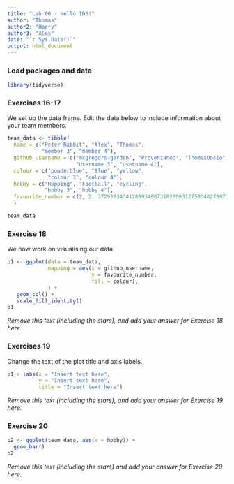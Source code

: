 ```yaml
---
title: "Lab 00 - Hello IDS!"
author: "Thomas"
author2: "Harry"
author3: "Alex"
date: "`r Sys.Date()`"
output: html_document
---
```


### Load packages and data

```r
library(tidyverse) 
```

### Exercises 16-17

We set up the data frame. Edit the data below to include information about your team members.

```r
team_data <- tibble(
  name = c("Peter Rabbit", "Alex", "Thomas", 
           "member 3", "member 4"),
  github_username = c("mcgregors-garden", "Provenzanoo", "ThomasDosio", 
                      "username 3", "username 4"), 
  colour = c("powderblue", "Blue", "yellow", 
             "colour 3", "colour 4"),
  hobby = c("Hopping", "Football", "cycling", 
            "hobby 3", "hobby 4"),
  favourite_number = c(2, 2, 372928343412809340873182098312758340278071, NA, NA)
  )

team_data
```

### Exercise 18

We now work on visualising our data. 

```r
p1 <- ggplot(data = team_data, 
             mapping = aes(x = github_username, 
                           y = favourite_number,
                           fill = colour), 
             ) +
   geom_col() +
   scale_fill_identity()
p1
```


*Remove this text (including the stars), and add your answer for Exercise 18 here.*

### Exercises 19

Change the text of the plot title and axis labels.

```r
p1 + labs(x = "Insert text here", 
          y = "Insert text here",
          title = "Insert text here")
```

*Remove this text (including the stars), and add your answer for Exercise 19 here.*

### Exercise 20

```r
p2 <- ggplot(team_data, aes(x = hobby)) +
  geom_bar()
p2
```

*Remove this text (including the stars) and add your answer for Exercise 20 here.*
